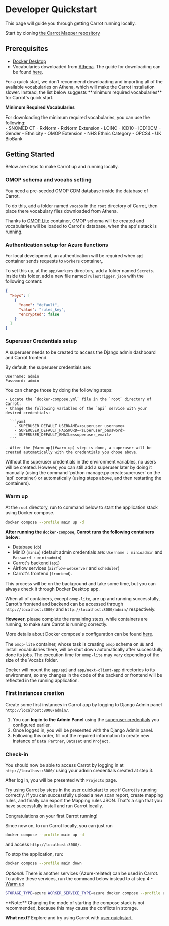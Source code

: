 
# Developer Quickstart

This page will guide you through getting Carrot running locally.

Start by cloning [the Carrot Mapper repository](https://github.com/Health-Informatics-UoN/carrot-mapper)

## Prerequisites

- [Docker Desktop](https://www.docker.com/products/docker-desktop/)
- Vocabularies downloaded from [Athena](https://athena.ohdsi.org/). The guide for downloading can be found [here](https://github.com/OHDSI/Vocabulary-v5.0/wiki/General-Structure,-Download-and-Use).

<Callout type="info">
  For a quick start, we don't recommend downloading and importing all of the available vocabularies on Athena, which will make the Carrot installation slower. Instead, the list below suggests **minimum required vocabularies** for Carrot's quick start. 
</Callout>

**Minimum Required Vocabularies**
  <div>
    For downloading the minimum required vocabularies, you can use the following:
    <div>
      - SNOMED CT
      - RxNorm
      - RxNorm Extension
      - LOINC
      - ICD10
      - ICD10CM
      - Gender
      - Ethnicity
      - OMOP Extension
      - NHS Ethnic Category
      - OPCS4
      - UK BioBank
    </div>
  </div>

## Getting Started

Below are steps to make Carrot up and running locally.

<Steps>

### OMOP schema and vocabs setting

You need a pre-seeded OMOP CDM database inside the database of Carrot.

To do this, add a folder named `vocabs` in the `root` directory of Carrot, then place there vocabulary files downloaded from Athena.

Thanks to [OMOP Lite](https://github.com/Health-Informatics-UoN/omop-lite) container, OMOP schema will be created and vocabularies will be loaded to Carrot's database, when the app's stack is running.

### Authentication setup for Azure functions

For local development, an authentication will be required when `api` container sends requests to `workers` container,.

To set this up, at the `app/workers` directory, add a folder named `Secrets`. Inside this folder, add a new file named `rulestrigger.json` with the following content:

```json
{
  "keys": [
    {
      "name": "default",
      "value": "rules_key",
      "encrypted": false
    }
  ]
}
```


### Superuser Credentials setup
A superuser needs to be created to access the Django admin dashboard and Carrot frontend.

By default, the superuser credentials are:

```
Username: admin
Password: admin
```

You can change those by doing the following steps:

    - Locate the `docker-compose.yml` file in the `root` directory of Carrot.
    - Change the following variables of the `api` service with your desired credentials:

      ```yaml
        - SUPERUSER_DEFAULT_USERNAME=<superuser_username>
        - SUPERUSER_DEFAULT_PASSWORD=<superuser_password>
        - SUPERUSER_DEFAULT_EMAIL=<superuser_email>
      ```

    - After the [Warm up](#warm-up) step is done, a superuser will be created automatically with the credentials you chose above.


<Callout type="info">
  Without the superuser credentials in the environment variables, no users will be created. However, you can still add a superuser later by doing it manually (using the command `python manage.py createsuperuser` on the `api` container) or automatically (using steps above, and then restarting the containers).
</Callout>

### Warm up

At the `root` directory, run to command below to start the application stack using Docker compose.

```bash
docker compose --profile main up -d
```

**After running the `docker-compose`, Carrot runs the following containers below:**

- Database (`db`)
- MinIO  (`minio`) (default admin credentials are: `Username : minioadmin` and `Password : minioadmin`)
- Carrot's backend (`api`) 
- Airflow services (`airflow-webserver` and `scheduler`)
- Carrot's frontend (`frontend`).

This process will be on the background and take some time, but you can always check it through Docker Desktop app.

When all of containers, except `omop-lite`, are up and running successfully, Carrot's frontend and backend can be accessed through `http://localhost:3000/` and `http://localhost:8000/admin/` respectively.

**However**, please complete the remaining steps, while containers are running, to make sure Carrot is running correctly.

More details about Docker compose's configuration can be found [here](configuration).

<Callout type="info">

The `omop-lite` container, whose task is creating `omop` schema on `db` and install vocabularies there, will be shut down automatically after successfully done its jobs. The execution time for `omop-lite` may vary depending of the size of the Vocabs folder.

</Callout>

<Callout type="info">

Docker will mount the `app/api` and `app/next-client-app` directories to its environment, so any changes in the code of the backend or frontend will be reflected in the running application.

</Callout>

### First instances creation

Create some first instances in Carrot app by logging to Django Admin panel `http://localhost:8000/admin/`.

1. You can **log in to the Admin Panel** using the [superuser credentials](#superuser-credentials-setup) you configured earlier.
2. Once logged in, you will be presented with the Django Admin panel.
3. Following this order, fill out the required information to create new instance of `Data Partner`, `Dataset` and `Project`.

### Check-in

You should now be able to access Carrot by logging in at `http://localhost:3000/` using your admin credentials created at step 3.

After log in, you will be presented with `Projects` page.

Try using Carrot by steps in the [user quickstart](/mapper/user_guide/quickstart) to see if Carrot is running correctly. If you can successfully upload a new scan report, create mapping rules, and finally can export the Mapping rules JSON. That's a sign that you have successfully install and run Carrot locally.

<Callout emoji="🎉">Congratulations on your first Carrot running!</Callout>

</Steps>

Since now on, to run Carrot locally, you can just run

```bash
docker compose --profile main up -d
```

and access `http://localhost:3000/`.

To stop the application, run:

```bash
docker compose --profile main down
```
_Optional:_ There is another services (Azure-related) can be used in Carrot. To active these services, run the command below instead to at step 4 - [Warm up](#warm-up) 

```bash
STORAGE_TYPE=azure WORKER_SERVICE_TYPE=azure docker compose --profile azure up -d
```
<Callout type='warning'>
**Note:** Changing the mode of starting the compose stack is not recommended, because this may cause the conflicts in storage.
</Callout>

**What next?** Explore and try using Carrot with [user quickstart](/mapper/user_guide/quickstart).
